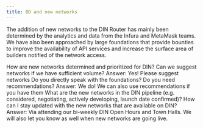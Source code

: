 ```yaml
---
title: BD and new networks
---
```


The addition of new networks to the DIN Router has mainly been determined by the analytics and data from the Infura and MetaMask teams. We have also been approached by large foundations that provide bounties to improve the availability of API services and increase the surface area of builders notified of the network access.

How are new networks determined and prioritized for DIN?
Can we suggest networks if we have sufficient volume?
Answer: Yes! Please suggest networks
Do you directly speak with the foundations? Do you need recommendations?
Answer: We do! We can also use recommendations if you have them
What are the new networks in the DIN pipeline (e.g. considered, negotiating, actively developing, launch date confirmed)?
How can I stay updated with the new networks that are available on DIN? 
Answer: Via attending our bi-weekly DIN Open Hours and Town Halls. We will also let you know as well when new networks are going live.
